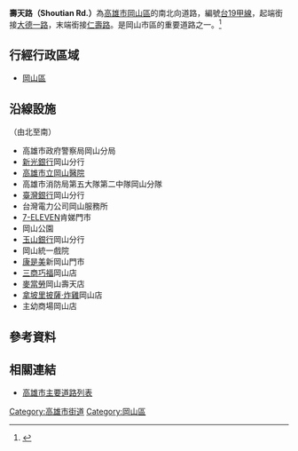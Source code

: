 {{Infobox TwRoad2
|bgcolorh=DARKGREEN
|colorh=white
|code=
|name= 壽天路
|enname= Shoutian Rd.
|level= [[File:TW_PHW19a.svg|23px]][[台19甲線|台19甲線]]
|length=
|sec=
|lastext=
|line=
|start= [[岡山路|岡山路]]
|end= [[溪東路|溪東路]]
|junc= 
|img=
|cap=
|size=
|left= [[大德路_(高雄市)|大德一路]]
|right= [[仁壽路_(岡山區)|仁壽路]]
|leftlink= 大德一路
|leftdirection= N
|rightlink= 仁壽路
|rightdirection= S
|SN=
|SNtype=
|SNNum=
|SN2=
|SN2type=
|SN2Num=
|SN3=
|SN3type=
|SN3Num=
}}
'''壽天路（Shoutian Rd.）'''為[[高雄市|高雄市]][[岡山區|岡山區]]的南北向道路，編號[[台19甲線|台19甲線]]，起端銜接[[大德路_(高雄市)|大德一路]]，末端銜接[[仁壽路_(岡山區)|仁壽路]]。是岡山市區的重要道路之一。<ref>{{Cite web |url=http://kh.news.tnn.tw/news.html?c=2&id=80302 |title=高市府工務局拆除岡山壽天路6處電桿天際線展現新視野－岡山公園美景無「線」 |access-date=2020-07-28 |archive-date=2020-07-28 |archive-url=https://web.archive.org/web/20200728062914/http://kh.news.tnn.tw/news.html?c=2&id=80302 |dead-url=no }}</ref>
== 行經行政區域 ==
* [[岡山區|岡山區]]
== 沿線設施 ==
（由北至南）
* 高雄市政府警察局岡山分局
* [[新光銀行|新光銀行]]岡山分行
* [[高雄市立岡山醫院|高雄市立岡山醫院]]
* 高雄市消防局第五大隊第二中隊岡山分隊
* [[臺灣銀行|臺灣銀行]]岡山分行
* 台灣電力公司岡山服務所
* [[7-ELEVEN|7-ELEVEN]]肯娣門市
* 岡山公園
* [[玉山銀行|玉山銀行]]岡山分行
* 岡山統一戲院
* [[康是美|康是美]]新岡山門市
* [[三商巧福|三商巧福]]岡山店
* [[麥當勞|麥當勞]]岡山壽天店
* [[拿坡里披薩·炸雞|拿坡里披薩·炸雞]]岡山店
* 主幼商場岡山店
== 參考資料 ==
{{Reflist}}
== 相關連結 ==
* [[高雄市主要道路列表|高雄市主要道路列表]]

{{高雄市重要道路}}

[[Category:高雄市街道|Category:高雄市街道]]
[[Category:岡山區|Category:岡山區]]